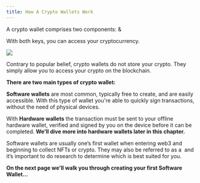 ```yaml
---
title: How A Crypto Wallets Work
---
```


A crypto wallet comprises two components: <Nutshell glossaryEntry="content/glossary/public_key.mdx" children="Public Key" />  & <Nutshell glossaryEntry="content/glossary/private_key.mdx" children="Private Key." />&#x20;

With both keys, you can access your cryptocurrency.&#x20;

![](/assets/5.jpg)

Contrary to popular belief, crypto wallets do not store your crypto. They simply allow you to access your crypto on the blockchain.

**There are two main types of crypto wallet:**

<Nutshell glossaryEntry="content/glossary/software_wallet.mdx" children="Software Wallets" />

<Nutshell children="Hardware Wallet" glossaryEntry="content/glossary/hardware_wallet.mdx" />

**Software wallets** are most common, typically free to create, and are easily accessible. With this type of wallet you're able to quickly sign transactions, without the need of physical devices.&#x20;

With **Hardware wallets** the transaction must be sent to your offline hardware wallet, verified and signed by you on the device before it can be completed. **We'll dive more into hardware wallets later in this chapter.**

Software wallets are usually one’s first wallet when entering web3 and beginning to collect NFTs or crypto. They may also be referred to as a <Nutshell children="Hot Wallet," glossaryEntry="content/glossary/hot_wallet.mdx" /> and it’s important to do research to determine which is best suited for you.&#x20;

**On the next page we'll walk you through creating your first Software Wallet...**
